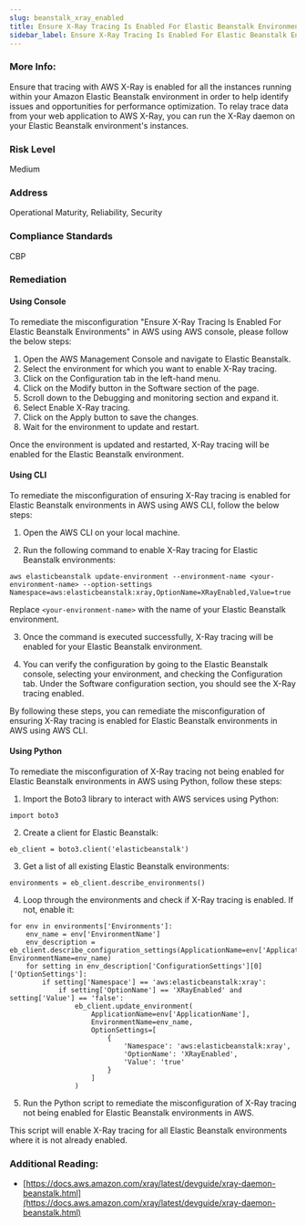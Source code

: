 ```yaml
---
slug: beanstalk_xray_enabled
title: Ensure X-Ray Tracing Is Enabled For Elastic Beanstalk Environments
sidebar_label: Ensure X-Ray Tracing Is Enabled For Elastic Beanstalk Environments
---
```


### More Info:

Ensure that tracing with AWS X-Ray is enabled for all the instances running within your Amazon Elastic Beanstalk environment in order to help identify issues and opportunities for performance optimization. To relay trace data from your web application to AWS X-Ray, you can run the X-Ray daemon on your Elastic Beanstalk environment's instances.

### Risk Level

Medium

### Address

Operational Maturity, Reliability, Security

### Compliance Standards

CBP

### Remediation

#### Using Console

To remediate the misconfiguration "Ensure X-Ray Tracing Is Enabled For Elastic Beanstalk Environments" in AWS using AWS console, please follow the below steps:

1. Open the AWS Management Console and navigate to Elastic Beanstalk.
2. Select the environment for which you want to enable X-Ray tracing.
3. Click on the Configuration tab in the left-hand menu.
4. Click on the Modify button in the Software section of the page.
5. Scroll down to the Debugging and monitoring section and expand it.
6. Select Enable X-Ray tracing.
7. Click on the Apply button to save the changes.
8. Wait for the environment to update and restart.

Once the environment is updated and restarted, X-Ray tracing will be enabled for the Elastic Beanstalk environment.

#### Using CLI

To remediate the misconfiguration of ensuring X-Ray tracing is enabled for Elastic Beanstalk environments in AWS using AWS CLI, follow the below steps:

1. Open the AWS CLI on your local machine.

2. Run the following command to enable X-Ray tracing for Elastic Beanstalk environments:

```
aws elasticbeanstalk update-environment --environment-name <your-environment-name> --option-settings Namespace=aws:elasticbeanstalk:xray,OptionName=XRayEnabled,Value=true
```

Replace `<your-environment-name>` with the name of your Elastic Beanstalk environment.

3. Once the command is executed successfully, X-Ray tracing will be enabled for your Elastic Beanstalk environment.

4. You can verify the configuration by going to the Elastic Beanstalk console, selecting your environment, and checking the Configuration tab. Under the Software configuration section, you should see the X-Ray tracing enabled.

By following these steps, you can remediate the misconfiguration of ensuring X-Ray tracing is enabled for Elastic Beanstalk environments in AWS using AWS CLI.

#### Using Python

To remediate the misconfiguration of X-Ray tracing not being enabled for Elastic Beanstalk environments in AWS using Python, follow these steps:

1. Import the Boto3 library to interact with AWS services using Python:

```
import boto3
```

2. Create a client for Elastic Beanstalk:

```
eb_client = boto3.client('elasticbeanstalk')
```

3. Get a list of all existing Elastic Beanstalk environments:

```
environments = eb_client.describe_environments()
```

4. Loop through the environments and check if X-Ray tracing is enabled. If not, enable it:

```
for env in environments['Environments']:
    env_name = env['EnvironmentName']
    env_description = eb_client.describe_configuration_settings(ApplicationName=env['ApplicationName'], EnvironmentName=env_name)
    for setting in env_description['ConfigurationSettings'][0]['OptionSettings']:
        if setting['Namespace'] == 'aws:elasticbeanstalk:xray':
            if setting['OptionName'] == 'XRayEnabled' and setting['Value'] == 'false':
                eb_client.update_environment(
                    ApplicationName=env['ApplicationName'],
                    EnvironmentName=env_name,
                    OptionSettings=[
                        {
                            'Namespace': 'aws:elasticbeanstalk:xray',
                            'OptionName': 'XRayEnabled',
                            'Value': 'true'
                        }
                    ]
                )
```

5. Run the Python script to remediate the misconfiguration of X-Ray tracing not being enabled for Elastic Beanstalk environments in AWS.

This script will enable X-Ray tracing for all Elastic Beanstalk environments where it is not already enabled.

### Additional Reading:

- [https://docs.aws.amazon.com/xray/latest/devguide/xray-daemon-beanstalk.html](https://docs.aws.amazon.com/xray/latest/devguide/xray-daemon-beanstalk.html) 

